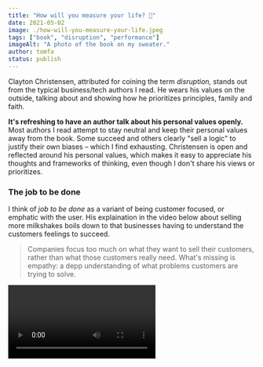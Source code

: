 ```yaml
---
title: "How will you measure your life? 🤔"
date: 2021-05-02
image: ./how-will-you-measure-your-life.jpeg
tags: ["book", "disruption", "performance"]
imageAlt: "A photo of the book on my sweater."
author: tomfa
status: publish
---
```


Clayton Christensen, attributed for coining the term _disruption,_ stands out from the typical business/tech authors I read. 
He wears his values on the outside, talking about and showing how he prioritizes principles, family and faith.

**It's refreshing to have an author talk about his personal values openly.** Most authors I read attempt to stay neutral and keep 
  their personal values away from the book. Some succeed and others clearly "sell a logic" to justify their own biases – which I find exhausting.
  Christensen is open and reflected around his personal values, which makes it easy to appreciate his thoughts and frameworks 
  of thinking, even though I don't share his views or prioritizes.

### The job to be done

I think of _job to be done_ as a variant of being customer focused, or emphatic with the user. 
His explaination in the video below about selling more milkshakes boils down to that businesses 
having to understand the customers feelings to succeed.

> Companies focus too much on what they want to sell their customers, rather than what those customers really need. 
> What's missing is empathy: a depp understanding of what problems customers are trying to solve.

<Video url="https://www.youtube.com/watch?v=rHdS_4GsKmg&t=720s&ab_channel=TalksatGoogle" />

_You have to **understand** people in their situation at the moments where you are able to solve **their problem/job**_. 
(Simply asking them or survey them is not enough).

### Incentive vs Motivation theory

- **Incentive theory:** Hire and pay managers based on the financial performance of the company, 
  aligns the managers incentives with the shareholders incentive. Hence, a company should
  give stock or stock options to their CEOs, or other types of performance based bonuses.

- **Motivation theory:** Financial compensation is a hygiene factor, and will not make employees
  motivated. The best thing you can hope for is that no one is dissatisfied because of it.

[Motivation theory](https://en.wikipedia.org/wiki/Two-factor_theory) (or two-factor theory) splits motivation in two: 

- Hygiene factors: Things that make employees _dissatisfied_ with their work. These include _status, job security, work condition, company policies, supervisory practices **and compensation**_.
- Motivators: Things that make employees _satisfied_ with work. These include _challenging work, recognition, responsibility, purpose and personal growth_,

With great motivators and bad hygiene factors, you can then hate _and_ love your job.

_Motivate people with other means than just money._

### Don't marry your deliberate plan

Honda almost went bankrupt while [trying to enter the American market](https://www.ukessays.com/essays/business/managing-strategy-the-honda-effect-business-essay.php). 
They wanted to sell _big_ motorcycles, as it was  what the customers in America (already) bought, 
and bled money to achieve a position in that market.  What saved them was discovering that there was 
a profit to be made in the (basically non-existing) market for small, quick and playful motorcycle market.

_Be flexible enough with your plan to identify and figure out emerging strategies_

### Focusing on marginal profit will kill you in the end

Most companies think in marginal profits and focus on making better profit margins 
for their high profit customers. This creates a focus on financial metrics which prioritizes 
innovations that pay of in the short term, which distruptive innovations is not a part of.

> If you study the root causes of business disasters, over and over you'll find a predisposition 
> toward endeavors that offer immediate gratificiation over endeavors that result in long-term success.

<Video url="https://www.youtube.com/watch?v=rHdS_4GsKmg&t=3098s&ab_channel=TalksatGoogle" />

This is the underlying cause for Dell loosing their customer computer market til Asus: Dell improved
their [Return on assets](https://www.investopedia.com/terms/r/rona.asp) by outsourcing more and more
of their production, until Dell was not much more than a label sticker on Asus hardware.

_Don't remove capabilities or stop innovating in the chase for better financial fractions._

### A theory of good and bad capital

Christensen says that a company should _initially be patient for growth, and impatient for profitability._ 
When profitability is discovered and the path forward is clear, switch it around: be _impatient for growth and patient for profitability._

This is a variant of what [Reid Hoffman says in Blitzscaling](/blitzscaling/):

> If your product/market fit isn't right, or your business model doesn't work yet, or if the market 
> conditions aren't right for hypergrowth, then premature blitzscaling can lead oh so painfully 
> (and rapidly!) to "blitzfailing".

_Make sure your product makes sense and is profitable, before thinking about scaling it up._

## Summary

Clayton is a charismatic fellow, and I'd recommend seeing him in the videos above.
In the book he presents them with more depth along with personal values. 

He talks equally much about how the concepts can be applied with family as with work: 
- Don't give your spouse what you want to give them – instead try to see why they hired you: what's _their job-to-be-done_ in this situation?
- Be aware of overfocusing on short term payoffs in life. It implicitly negatively affects your long term goals.
- Don't let go of your principles, even if it's _just this once_. "The path to hell is paved with good intentions [or _just this once_]".